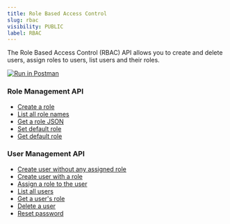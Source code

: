 ```yaml
---
title: Role Based Access Control
slug: rbac
visibility: PUBLIC
label: RBAC
---
```


<head>
<title>Role Based Access Control (RBAC) API | Parseable</title>
<meta charSet="utf-8" />
<meta name="twitter:card" content="summary" />
</head>

The Role Based Access Control (RBAC) API allows you to create and delete users, assign roles to users, list users and their roles. 

[![Run in Postman](https://run.pstmn.io/button.svg)](https://god.gw.postman.com/run-collection/22353706-cdfd5586-985f-4ecd-ae2f-1063bb92b5b3?action=collection%2Ffork&source=rip_markdown&collection-url=entityId%3D22353706-cdfd5586-985f-4ecd-ae2f-1063bb92b5b3%26entityType%3Dcollection%26workspaceId%3De84052ac-c01a-435a-bb68-d2076623474a)

### Role Management API
- [Create a role](https://www.postman.com/parseable/workspace/parseable/request/22353706-5701ce63-361b-4a8c-9eb1-9cbf92c85fa6)
- [List all role names](https://www.postman.com/parseable/workspace/parseable/request/22353706-5c189813-4bbd-4804-b40e-264426fce339)
- [Get a role JSON](https://www.postman.com/parseable/workspace/parseable/request/22353706-f07c8259-3687-44d1-b0a3-39970118a5f7)
- [Set default role](https://www.postman.com/parseable/workspace/parseable/request/22353706-c0159039-a9e8-4c0e-a612-f9bfd8668782)
- [Get default role](https://www.postman.com/parseable/workspace/parseable/request/22353706-fd5addc0-7aa4-4789-8d81-67eb29cc4892)

### User Management API
- [Create user without any assigned role](https://www.postman.com/parseable/workspace/parseable/request/22353706-7afdfe2c-06d8-40a3-aceb-0e6969030c97)
- [Create user with a role](https://www.postman.com/parseable/workspace/parseable/request/22353706-215e4f5b-5a71-4857-b652-417921410eb3)
- [Assign a role to the user](https://www.postman.com/parseable/workspace/parseable/request/22353706-55ed8bab-de7d-4dd4-ad46-caa99bdcf400)
- [List all users](https://www.postman.com/parseable/workspace/parseable/request/22353706-62bcc2be-ca51-4324-9ae5-bb3482a2297c)
- [Get a user's role](https://www.postman.com/parseable/workspace/parseable/request/22353706-f0c10a2b-4c74-4381-a6c9-3ff4fcda95f8)
- [Delete a user](https://www.postman.com/parseable/workspace/parseable/request/22353706-29cbc875-0d1f-405f-83ec-acf57661ad56)
- [Reset password](https://www.postman.com/parseable/workspace/parseable/request/22353706-e90933b7-71d8-4067-9190-73eee6d4a25c)
